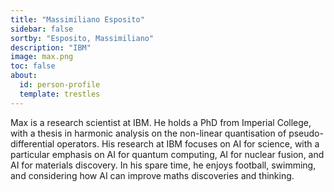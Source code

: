 ```yaml
---
title: "Massimiliano Esposito"
sidebar: false
sortby: "Esposito, Massimiliano"
description: "IBM"
image: max.png
toc: false
about:
  id: person-profile
  template: trestles
---
```



Max is a research scientist at IBM. 
He holds a PhD from Imperial College, with a thesis in harmonic analysis on the non-linear quantisation of pseudo-differential operators. 
His research at IBM focuses on AI for science, with a particular emphasis on AI for quantum computing, AI for nuclear fusion, and AI for materials discovery. 
In his spare time, he enjoys football, swimming, and considering how AI can improve maths discoveries and thinking.
